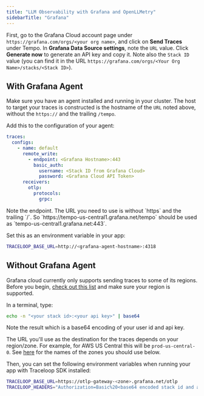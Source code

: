 ```yaml
---
title: "LLM Observability with Grafana and OpenLLMetry"
sidebarTitle: "Grafana"
---
```


First, go to the Grafana Cloud account page under `https://grafana.com/orgs/<your org name>`,
and click on **Send Traces** under Tempo. In **Grafana Data Source settings**,
note the `URL` value. Click **Generate now** to generate an API key and copy it.
Note also the `Stack ID` value (you can find it in the URL `https://grafana.com/orgs/<Your Org Name>/stacks/<Stack ID>`).

## With Grafana Agent

Make sure you have an agent installed and running in your cluster.
The host to target your traces is constructed is the hostname of the `URL` noted above, without the `https://` and the trailing `/tempo`.

Add this to the configuration of your agent:

```yaml
traces:
  configs:
    - name: default
      remote_write:
        - endpoint: <Grafana Hostname>:443
          basic_auth:
            username: <Stack ID from Grafana Cloud>
            password: <Grafana Cloud API Token>
      receivers:
        otlp:
          protocols:
            grpc:
```

<Warning>
  Note the endpoint. The URL you need to use is without `https` and the trailing
  `/`. So `https://tempo-us-central1.grafana.net/tempo` should be used as
  `tempo-us-central1.grafana.net:443`.
</Warning>

Set this as an environment variable in your app:

```bash
TRACELOOP_BASE_URL=http://<grafana-agent-hostname>:4318
```

## Without Grafana Agent

Grafana cloud currently only supports sending traces to some of its regions.
Before you begin, [check out this list](https://grafana.com/docs/grafana-cloud/monitor-infrastructure/otlp/send-data-otlp/)
and make sure your region is supported.

In a terminal, type:

```bash
echo -n "<your stack id>:<your api key>" | base64
```

Note the result which is a base64 encoding of your user id and api key.

The URL you'll use as the destination for the traces depends on your region/zone. For example, for AWS US Central this will be `prod-us-central-0`.
See [here](https://grafana.com/docs/grafana-cloud/monitor-infrastructure/otlp/send-data-otlp/#before-you-begin) for the names of the zones you should use below.

Then, you can set the following environment variables when running your app with Traceloop SDK installed:

```bash
TRACELOOP_BASE_URL=https://otlp-gateway-<zone>.grafana.net/otlp
TRACELOOP_HEADERS="Authorization=Basic%20<base64 encoded stack id and api key>"
```
